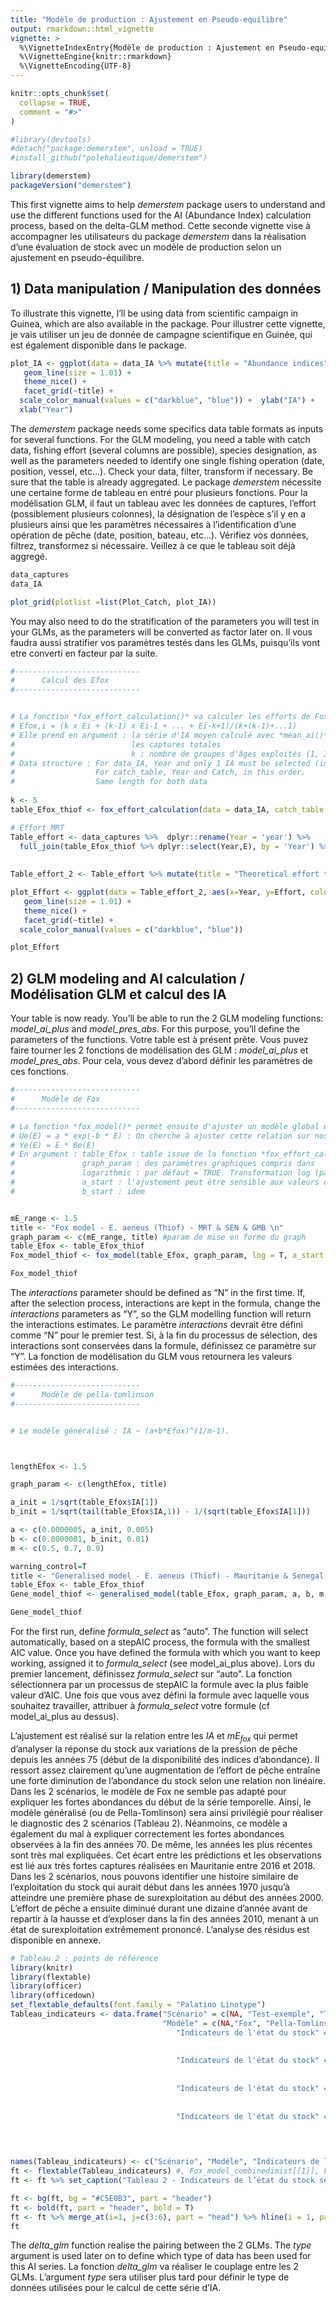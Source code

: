 ```yaml
---
title: "Modèle de production : Ajustement en Pseudo-equilibre"
output: rmarkdown::html_vignette
vignette: >
  %\VignetteIndexEntry{Modèle de production : Ajustement en Pseudo-equilibre}
  %\VignetteEngine{knitr::rmarkdown}
  %\VignetteEncoding{UTF-8}
---
```


```r
knitr::opts_chunk$set(
  collapse = TRUE,
  comment = "#>"
)
```

```r
#library(devtools)
#detach("package:demerstem", unload = TRUE)
#install_github("polehalieutique/demerstem")

library(demerstem)
packageVersion("demerstem")
```

This first vignette aims to help *demerstem* package users to understand and use the different functions used for the AI (Abundance Index) calculation process, based on the delta-GLM method.
Cette seconde vignette vise à accompagner les utilisateurs du package *demerstem* dans la réalisation d'une évaluation de stock avec un modèle de production selon un ajustement en pseudo-équilibre.


## 1) Data manipulation / Manipulation des données

To illustrate this vignette, I'll be using data from scientific campaign in Guinea, which are also available in the package.
Pour illustrer cette vignette, je vais utiliser un jeu de donnée de campagne scientifique en Guinée, qui est également disponible dans le package.

```r

plot_IA <- ggplot(data = data_IA %>% mutate(title = "Abundance indices"), aes(x=year, y=AI_cor)) + 
   geom_line(size = 1.01) + 
   theme_nice() + 
   facet_grid(~title) +
  scale_color_manual(values = c("darkblue", "blue")) +  ylab("IA") +
  xlab("Year")
```

The *demerstem* package needs some specifics data table formats as inputs for several functions. For the GLM modeling, you need a table with catch data, fishing effort (several columns are possible), species designation, as well as the parameters needed to identify one single fishing operation (date, position, vessel, etc...). Check your data, filter, transform if necessary. Be sure that the table is already aggregated.
Le package *demerstem* nécessite une certaine forme de tableau en entré pour plusieurs fonctions. Pour la modélisation GLM, il faut un tableau avec les données de captures, l'effort (possiblement plusieurs colonnes), la désignation de l'espèce s'il y en a plusieurs ainsi que les paramètres nécessaires à l'identification d'une opération de pêche (date, position, bateau, etc...). Vérifiez vos données, filtrez, transformez si nécessaire. Veillez à ce que le tableau soit déjà aggregé.

```r

data_captures
data_IA
```


```r

plot_grid(plotlist =list(Plot_Catch, plot_IA))
```
You may also need to do the stratification of the parameters you will test in your GLMs, as the parameters will be converted as factor later on.
Il vous faudra aussi stratifier vos paramètres testés dans les GLMs, puisqu'ils vont etre converti en facteur par la suite.

```r
#----------------------------
#      Calcul des Efox 
#----------------------------


# La fonction *fox_effort_calculation()* va calculer les efforts de Fox (cf formule), pour ajuster les modèles sous une hypothèse de pseudo-équilibre (on pondère en considérant qu'une cohorte subit plusieurs efforts au cours de sa vie, et on donne plus de poids aux efforts récents)
# Efox,i = (k x Ei + (k-1) x Ei-1 + ... + Ei-k+1)/(k+(k-1)+...1)
# Elle prend en argument : la série d'IA moyen calculé avec *mean_ai()*
#                          les captures totales
#                          k : nombre de groupes d'âges exploités (1, 3 ou 5) 
# Data structure : For data_IA, Year and only 1 IA must be selected (in this order)
#                  For catch_table, Year and Catch, in this order. 
#                  Same length for both data
                         
k <- 5
table_Efox_thiof <- fox_effort_calculation(data = data_IA, catch_table = data_captures, k)

# Effort MRT
Table_effort <- data_captures %>%  dplyr::rename(Year = 'year') %>% 
  full_join(table_Efox_thiof %>% dplyr::select(Year,E), by = 'Year') %>%  dplyr::rename(Effort = 'E') 
          
          
Table_effort_2 <- Table_effort %>% mutate(title = "Theoretical effort time series - E. aeneus (Thiof) \n - MRT & SEN & GMB -") %>% dplyr::select(Year, Effort, title) %>% pivot_longer(cols = c(2), names_to = "Study_case", values_to = "Effort") %>% drop_na() 

plot_Effort <- ggplot(data = Table_effort_2, aes(x=Year, y=Effort, color = Study_case, linetype = Study_case)) + 
   geom_line(size = 1.01) + 
   theme_nice() + 
   facet_grid(~title) +
  scale_color_manual(values = c("darkblue", "blue")) 


```

```r

plot_Effort


```


## 2) GLM modeling and AI calculation / Modélisation GLM et calcul des IA

Your table is now ready. You'll be able to run the 2 GLM modeling functions: *model_ai_plus* and *model_pres_abs*. For this purpose, you'll define the parameters of the functions.
Votre table est à présent prête. Vous puvez faire tourner les 2 fonctions de modélisation des GLM : *model_ai_plus* et *model_pres_abs*. Pour cela, vous devez d'abord définir les paramètres de ces fonctions.

```r
#----------------------------
#      Modèle de Fox 
#----------------------------

# La fonction *fox_model()* permet ensuite d'ajuster un modèle global de Fox, on a : 
# Ue(E) = a * exp(-b * E) : On cherche à ajuster cette relation sur nos données (U = PUE = IA, par rapport à l'Effort effectif = Efox) en testant toutes les valeurs possibles des paramètres *a* et *b* pour lesquels on obtient une estimation quand le modèle s'ajuste le mieux aux données.
# Ye(E) = E * Be(E)
# En argument : table_Efox : table issue de la fonction *fox_effort_calculation()*
#               graph_param : des paramètres graphiques compris dans 
#               logarithmic : par défaut = TRUE. Transformation log (par défaut = TRUE, si ne fonctionne pas essayer log=FALSE).
#               a_start : l'ajustement peut être sensible aux valeurs d'init choisis
#               b_start : idem


mE_range <- 1.5
title <- "Fox model - E. aeneus (Thiof) - MRT & SEN & GMB \n"
graph_param <- c(mE_range, title) #param de mise en forme du graph
table_Efox <- table_Efox_thiof
Fox_model_thiof <- fox_model(table_Efox, graph_param, log = T, a_start = 1, b_start = 100)
```


```r
Fox_model_thiof

```

The *interactions* parameter should be defined as "N" in the first time. If, after the selection process, interactions are kept in the formula, change the *interactions* parameters as "Y", so the GLM modelling function will return the interactions estimates.
Le paramètre *interactions* devrait être défini comme "N" pour le premier test. Si, à la fin du processus de sélection, des interactions sont conservées dans la formule, définissez ce paramètre sur "Y". La fonction de modélisation du GLM vous retournera les valeurs estimées des interactions.


```r

#----------------------------
#      Modèle de pella-tomlinson 
#----------------------------


# Le modèle généralisé : IA ~ (a+b*Efox)^(1/m-1). 



lengthEfox <- 1.5

graph_param <- c(lengthEfox, title)

a_init = 1/sqrt(table_Efox$IA[1])
b_init = 1/sqrt(tail(table_Efox$IA,1)) - 1/(sqrt(table_Efox$IA[1])) 

a <- c(0.0000005, a_init, 0.005)
b <- c(0.0000001, b_init, 0.01)
m <- c(0.5, 0.7, 0.9)

warning_control=T
title <- "Generalised model - E. aeneus (Thiof) - Mauritanie & Senegal \n Optimistic case"
table_Efox <- table_Efox_thiof
Gene_model_thiof <- generalised_model(table_Efox, graph_param, a, b, m, warning_control, IC = F)


```


```r
Gene_model_thiof
```

For the first run, define *formula_select* as "auto". The function will select automatically, based on a stepAIC process, the formula with the smallest AIC value. Once you have defined the formula with which you want to keep working, assigned it to *formula_select* (see model_ai_plus above).
Lors du premier lancement, définissez *formula_select* sur "auto". La fonction sélectionnera par un processus de stepAIC la formule avec la plus faible valeur d'AIC. Une fois que vous avez défini la formule avec laquelle vous souhaitez travailler, attribuer à *formula_select* votre formule (cf model_ai_plus au dessus).




L'ajustement est réalisé sur la relation entre les $IA$ et $mE_{fox}$ qui permet d'analyser la réponse du stock aux variations de la pression de pêche depuis les années 75 (début de la disponibilité des indices d'abondance). Il ressort assez clairement qu'une augmentation de l'effort de pêche entraîne une forte diminution de l'abondance du stock selon une relation non linéaire. Dans les 2 scénarios, le modèle de Fox ne semble pas adapté pour expliquer les fortes abondances du début de la série temporelle. Ainsi, le modèle généralisé (ou de Pella-Tomlinson) sera ainsi privilégié pour réaliser le diagnostic des 2 scénarios (Tableau 2). Néanmoins, ce modèle a également du mal à expliquer correctement les fortes abondances observées à la fin des années 70. De même, les années les plus récentes sont très mal expliquées. Cet écart entre les prédictions et les observations est lié aux très fortes captures réalisées en Mauritanie entre 2016 et 2018. Dans les 2 scénarios, nous pouvons identifier une histoire similaire de l'exploitation du stock qui aurait début dans les années 1970 jusqu'à atteindre une première phase de surexploitation au début des années 2000. L'effort de pêche a ensuite diminué durant une dizaine d'année avant de repartir à la hausse et d'exploser dans la fin des années 2010, menant à un état de surexploitation extrêmement prononcé. L'analyse des résidus est disponible en annexe. 


```r
# Tableau 2 : points de référence
library(knitr)
library(flextable)
library(officer)
library(officedown)
set_flextable_defaults(font.family = "Palatino Linotype")
Tableau_indicateurs <- data.frame("Scénario" = c(NA, "Test-exemple", "Test-exemple"), 
                                  "Modèle" = c(NA,"Fox", "Pella-Tomlinson"),
                                     "Indicateurs de l'état du stock" = c("MSY", 
                                                                        round(as.numeric(Fox_model_thiof[[1]][,3][2])),
                                                                        round(as.numeric(Gene_model_thiof[[1]][,4][2]))), 
                                     "Indicateurs de l'état du stock" = c("E_MSY",
                                                                          round(1/as.numeric(Fox_model_thiof[[1]][,4][2]), 2),
                                                                          round(1/as.numeric(Gene_model_thiof[[1]][,5][2]), 2)),
                                     "Indicateurs de l'état du stock" = c("B/B0",
                                                                          as.numeric(Fox_model_thiof[[1]][,6][2]),
                                                                          round(as.numeric(Gene_model_thiof[[1]][,7][2]),2)),
                                     "Indicateurs de l'état du stock" = c("E/E_MSY", 
                                                                          as.numeric(Fox_model_thiof[[1]][,4][2]),
                                                                          round(as.numeric(Gene_model_thiof[[1]][,5][2]),2)))


names(Tableau_indicateurs) <- c("Scénario", "Modèle", "Indicateurs de l'état du stock", "A_________", "B_________", "D___________")
ft <- flextable(Tableau_indicateurs) #, Fox_model_combinedimist[[1]], Fox_model_commercialsimist_log[[1]], Fox_model_commercialsimist[[1]]))
ft <- ft %>% set_caption("Tableau 2 - Indicateurs de l’état du stock selon les scénarios et différents modèles.", style = "Table Caption") %>% align(align = "center", part = "all")%>% padding(padding = 0, part = "body")%>% autofit() %>% fit_to_width(7.5)

ft <- bg(ft, bg = "#C5E0B3", part = "header")
ft <- bold(ft, part = "header", bold = T)
ft <- ft %>% merge_at(i=1, j=c(3:6), part = "head") %>% hline(i = 1, part = "header", border = fp_border(color="black", width = 1)) %>%  hline_top(part= "header", border = fp_border(color="black", width = 1)) %>% align(j = 1, align = "left", part ="all") %>% hline(i = 3, part = "body", border = fp_border(color="black", width = 1)) %>% bold(i = 1, j = c(3:6), part = "body", bold = T)
ft
```

The *delta_glm* function realise the pairing between the 2 GLMs. The *type* argument is used later on to define which type of data has been used for this AI series. 
La fonction *delta_glm* va réaliser le couplage entre les 2 GLMs. L'argument *type* sera utiliser plus tard pour définir le type de données utilisées pour le calcul de cette série d'IA.



